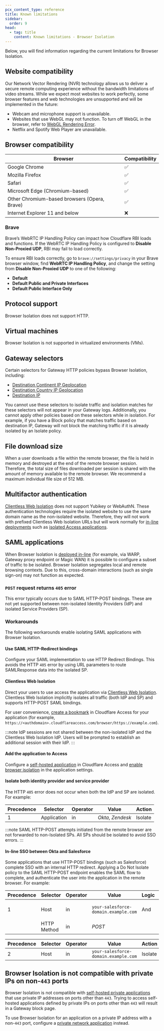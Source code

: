 ```yaml
---
pcx_content_type: reference
title: Known limitations
sidebar:
  order: 9
head:
  - tag: title
    content: Known limitations - Browser Isolation
---
```


Below, you will find information regarding the current limitations for Browser Isolation.

## Website compatibility

Our Network Vector Rendering (NVR) technology allows us to deliver a secure remote computing experience without the bandwidth limitations of video streams. While we expect most websites to work perfectly, some browser features and web technologies are unsupported and will be implemented in the future:

- Webcam and microphone support is unavailable.
- Websites that use WebGL may not function. To turn off WebGL in the browser, refer to [WebGL Rendering Error](/cloudflare-one/faq/troubleshooting/#i-see-webgl-rendering-error).
- Netflix and Spotify Web Player are unavailable.

## Browser compatibility

| Browser                                      | Compatibility |
| -------------------------------------------- | ------------- |
| Google Chrome                                | ✅            |
| Mozilla Firefox                              | ✅            |
| Safari                                       | ✅            |
| Microsoft Edge (Chromium-based)              | ✅            |
| Other Chromium-based browsers (Opera, Brave) | ✅            |
| Internet Explorer 11 and below               | ❌            |

### Brave

Brave’s WebRTC IP Handling Policy can impact how Cloudflare RBI loads and functions. If the WebRTC IP Handling Policy is configured to **Disable Non-Proxied UDP**, RBI may fail to load correctly.

To ensure RBI loads correctly, go to `brave://settings/privacy` in your Brave browser window, find **WebRTC IP Handling Policy**, and change the setting from **Disable Non-Proxied UDP** to one of the following:

- **Default**
- **Default Public and Private Interfaces**
- **Default Public Interface Only**

## Protocol support

Browser Isolation does not support HTTP.

## Virtual machines

Browser Isolation is not supported in virtualized environments (VMs).

## Gateway selectors

Certain selectors for Gateway HTTP policies bypass Browser Isolation, including:

- [Destination Continent IP Geolocation](/cloudflare-one/policies/gateway/http-policies/#destination-continent)
- [Destination Country IP Geolocation](/cloudflare-one/policies/gateway/http-policies/#destination-country)
- [Destination IP](/cloudflare-one/policies/gateway/http-policies/#destination-ip)

You cannot use these selectors to isolate traffic and isolation matches for these selectors will not appear in your Gateway logs. Additionally, you cannot apply other policies based on these selectors while in isolation. For example, if you have a Block policy that matches traffic based on destination IP, Gateway will not block the matching traffic if it is already isolated by an Isolate policy.

## File download size

When a user downloads a file within the remote browser, the file is held in memory and destroyed at the end of the remote browser session. Therefore, the total size of files downloaded per session is shared with the amount of memory available to the remote browser. We recommend a maximum individual file size of 512 MB.

## Multifactor authentication

[Clientless Web Isolation](/cloudflare-one/policies/browser-isolation/setup/clientless-browser-isolation/) does not support Yubikey or WebAuthN. These authentication technologies require the isolated website to use the same domain name as the non-isolated website. Therefore, they will not work with prefixed Clientless Web Isolation URLs but will work normally for [in-line deployments](/cloudflare-one/policies/browser-isolation/setup/) such as [isolated Access applications](/cloudflare-one/policies/access/isolate-application/).

## SAML applications

When Browser Isolation is [deployed in-line](/cloudflare-one/policies/browser-isolation/setup/) (for example, via WARP, Gateway proxy endpoint or Magic WAN) it is possible to configure a subset of traffic to be isolated. Browser Isolation segregates local and remote browsing contexts. Due to this, cross-domain interactions (such as single sign-on) may not function as expected.

### `POST` request returns `405` error

This error typically occurs due to SAML HTTP-POST bindings. These are not yet supported between non-isolated Identity Providers (IdP) and isolated Service Providers (SP).

### Workarounds

The following workarounds enable isolating SAML applications with Browser Isolation.

#### Use SAML HTTP-Redirect bindings

Configure your SAML implementation to use HTTP Redirect Bindings. This avoids the HTTP `405` error by using URL parameters to route SAMLResponse data into the isolated SP.

#### Clientless Web Isolation

Direct your users to use access the application via [Clientless Web Isolation](/cloudflare-one/policies/browser-isolation/setup/clientless-browser-isolation/). Clientless Web Isolation implicitly isolates all traffic (both IdP and SP) and supports HTTP-POST SAML bindings.

For user convenience, [create a bookmark](/cloudflare-one/applications/bookmarks/) in Cloudflare Access for your application (for example, `https://<authdomain>.cloudflareaccess.com/browser/https://example.com`).

:::note
IdP sessions are not shared between the non-isolated IdP and the Clientless Web Isolation IdP. Users will be prompted to establish an additional session with their IdP.
:::

#### Add the application to Access

Configure a [self-hosted application](/cloudflare-one/applications/configure-apps/self-hosted-public-app/) in Cloudflare Access and [enable browser isolation](/cloudflare-one/policies/access/isolate-application/) in the application settings.

#### Isolate both identity provider and service provider

The HTTP `405` error does not occur when both the IdP and SP are isolated. For example:

| Precedence | Selector    | Operator | Value             | Action  |
| ---------- | ----------- | -------- | ----------------- | ------- |
| 1          | Application | in       | _Okta_, _Zendesk_ | Isolate |

:::note
SAML HTTP-POST attempts initiated from the remote browser are not forwarded to non-Isolated SPs. All SPs should be isolated to avoid SSO errors.
:::

#### In-line SSO between Okta and Salesforce

Some applications that use HTTP-POST bindings (such as Salesforce) complete SSO with an internal HTTP redirect. Applying a Do Not Isolate policy to the SAML HTTP-POST endpoint enables the SAML flow to complete, and authenticate the user into the application in the remote browser. For example:

| Precedence | Selector    | Operator | Value                                | Logic | Action         |
| ---------- | ----------- | -------- | ------------------------------------ | ----- | -------------- |
| 1          | Host        | in       | `your-salesforce-domain.example.com` | And   | Do Not Isolate |
|            | HTTP Method | in       | _POST_                               |       |                |

| Precedence | Selector | Operator | Value                                | Action  |
| ---------- | -------- | -------- | ------------------------------------ | ------- |
| 2          | Host     | in       | `your-salesforce-domain.example.com` | Isolate |

## Browser Isolation is not compatible with private IPs on non-`443` ports

Browser Isolation is not compatible with [self-hosted private applications](/cloudflare-one/applications/non-http/self-hosted-private-app/) that use private IP addresses on ports other than `443`. Trying to access self-hosted applications defined by private IPs on ports other than `443` will result in a Gateway block page.

To use Browser Isolation for an application on a private IP address with a non-`443` port, configure a [private network application](/cloudflare-one/applications/non-http/legacy-private-network-app/) instead.